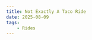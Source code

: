 ```yaml
---
title: Not Exactly A Taco Ride
date: 2025-08-09
tags:
    - Rides
---
```




<Ride 
    instagramUrl="https://www.instagram.com/p/DNCPd2NMjgC/" 
    routeGpx="Summer Streets + Not exactly a taco ride (public).gpx"
    routeUrl="https://www.strava.com/routes/3388339779244870212"
/>
